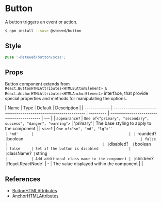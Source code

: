 # Button

A button triggers an event or action.

```bash
$ npm install --save @stewed/button
```

## Style

```scss
@use '~@stewed/button/scss';
```

## Props

Button component extends from `React.ButtonHTMLAttributes<HTMLButtonElement> & React.AnchorHTMLAttributes<HTMLAnchorElement>` interface, that provide special properties and methods for manipulating the options.

| Name          | Type                                                            | Default   | Description                                |
| ------------- | --------------------------------------------------------------- | --------- | ------------------------------------------ | --- |
| `appearance?` | `One of<"primary", "secondary", success", "danger", "warning">` | 'primary' | The base styling to apply to the component |
| `size?`       | `One of<"sm", "md", "lg">``                                     | 'md'      |                                            |
| `rounded?`    | `boolean`                                                       | false     |                                            |
| `disabled?`   | `boolean`                                                       | false     | Set if the button is disabled              |
| `className?`  | `string`                                                        | -         | Add additional class name to the component |
| `children?`   | `React.ReactNode`                                               | -         | The value displayed within the component   |     |

## References

-   [ButtonHTMLAttributes](https://developer.mozilla.org/en-US/docs/Web/API/ButtonHTMLAttributes)
-   [AnchorHTMLAttributes](https://developer.mozilla.org/en-US/docs/Web/API/AnchorHTMLAttributes)
